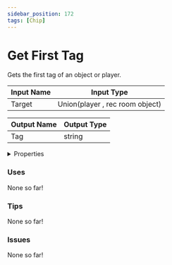 ```yaml
---
sidebar_position: 172
tags: [Chip]
---
```


# Get First Tag

Gets the first tag of an object or player.




<EsbSvg />

| Input Name | Input Type |
|-----------|-----------|
| Target | Union(player , rec room object) |

| Output Name | Output Type |
|-----------|-----------|
| Tag | string |


<details>
  <summary>Properties</summary>
  <div>
    <div>
    <table>
      <thead>
        <tr>
          <th>Is beta required?</th>
          <th>❌</th>
        </tr>
        <tr>
          <th>Is this chip a trolling risk?</th>
          <th>❌</th>
        </tr>
        <tr>
          <th>Chip UUID</th>
          <th>cb909206-8627-4c66-ac8d-47b1a046ef8b</th>
        </tr>
      </thead>
    </table>
    </div>
  </div>
</details>

### Uses

None so far!

### Tips

None so far!

### Issues

None so far!